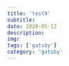 ---
title: 'test9'
subtitle: 
date: 2020-05-12
description: 
img: 
tags: ['gatsby']
category: 'gatsby'
---

<lorem />